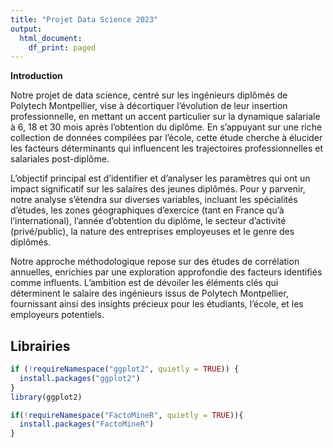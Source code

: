 ```yaml
---
title: "Projet Data Science 2023"
output:
  html_document:
    df_print: paged
---
```



**Introduction**

Notre projet de data science, centré sur les ingénieurs diplômés de Polytech Montpellier, vise à décortiquer l'évolution de leur insertion professionnelle, en mettant un accent particulier sur la dynamique salariale à 6, 18 et 30 mois après l'obtention du diplôme. En s'appuyant sur une riche collection de données compilées par l'école, cette étude cherche à élucider les facteurs déterminants qui influencent les trajectoires professionnelles et salariales post-diplôme.

L'objectif principal est d'identifier et d'analyser les paramètres qui ont un impact significatif sur les salaires des jeunes diplômés. Pour y parvenir, notre analyse s'étendra sur diverses variables, incluant les spécialités d'études, les zones géographiques d'exercice (tant en France qu'à l'international), l'année d'obtention du diplôme, le secteur d'activité (privé/public), la nature des entreprises employeuses et le genre des diplômés.

Notre approche méthodologique repose sur des études de corrélation annuelles, enrichies par une exploration approfondie des facteurs identifiés comme influents. L'ambition est de dévoiler les éléments clés qui déterminent le salaire des ingénieurs issus de Polytech Montpellier, fournissant ainsi des insights précieux pour les étudiants, l'école, et les employeurs potentiels.

## Librairies

```r
if (!requireNamespace("ggplot2", quietly = TRUE)) {
  install.packages("ggplot2")
}
library(ggplot2)

if(!requireNamespace("FactoMineR", quietly = TRUE)){
  install.packages("FactoMineR")
}
```